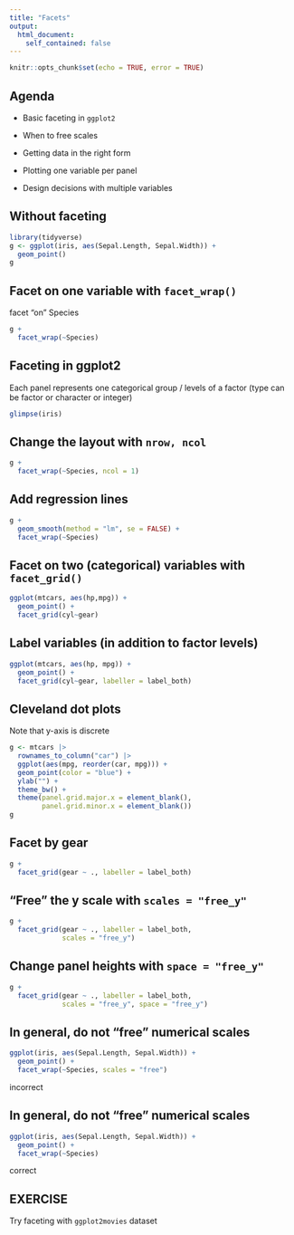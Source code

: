 ```yaml
---
title: "Facets"
output: 
  html_document:
    self_contained: false
---
```


```r
knitr::opts_chunk$set(echo = TRUE, error = TRUE)
```

## Agenda

* Basic faceting in `ggplot2`
  
* When to free scales

* Getting data in the right form

* Plotting one variable per panel

* Design decisions with multiple variables


## Without faceting

```r
library(tidyverse)
g <- ggplot(iris, aes(Sepal.Length, Sepal.Width)) +
  geom_point()
g
```

## Facet on one variable with `facet_wrap()`

facet "on" Species

```r
g +
  facet_wrap(~Species)
```

## Faceting in ggplot2

Each panel represents one categorical group / levels of a factor (type can be factor or character or integer)

```r
glimpse(iris)
```


## Change the layout with `nrow, ncol`

```r
g +
  facet_wrap(~Species, ncol = 1)
```

## Add regression lines


```r
g +
  geom_smooth(method = "lm", se = FALSE) +
  facet_wrap(~Species)
```

## Facet on two (categorical) variables with `facet_grid()`

```r
ggplot(mtcars, aes(hp,mpg)) +
  geom_point() +
  facet_grid(cyl~gear)
```

## Label variables (in addition to factor levels)

```r
ggplot(mtcars, aes(hp, mpg)) +
  geom_point() +
  facet_grid(cyl~gear, labeller = label_both)
```


## Cleveland dot plots

Note that y-axis is discrete

```r
g <- mtcars |>
  rownames_to_column("car") |>
  ggplot(aes(mpg, reorder(car, mpg))) +
  geom_point(color = "blue") +
  ylab("") +
  theme_bw() +
  theme(panel.grid.major.x = element_blank(),
        panel.grid.minor.x = element_blank())
g
```

## Facet by gear

```r
g +
  facet_grid(gear ~ ., labeller = label_both)
```

## "Free" the y scale with `scales = "free_y"`

```r
g +
  facet_grid(gear ~ ., labeller = label_both,
             scales = "free_y")
```

## Change panel heights with `space = "free_y"`

```r
g +
  facet_grid(gear ~ ., labeller = label_both,
             scales = "free_y", space = "free_y")
```

## In general, do not "free" numerical scales

```r
ggplot(iris, aes(Sepal.Length, Sepal.Width)) +
  geom_point() +
  facet_wrap(~Species, scales = "free")
```

incorrect

## In general, do not "free" numerical scales

```r
ggplot(iris, aes(Sepal.Length, Sepal.Width)) +
  geom_point() +
  facet_wrap(~Species)
```

correct

## EXERCISE

Try faceting with `ggplot2movies` dataset